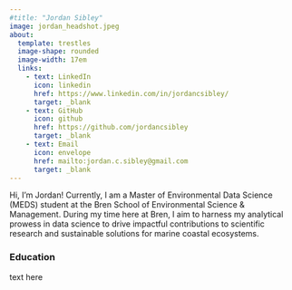 ```yaml
---
#title: "Jordan Sibley"
image: jordan_headshot.jpeg
about: 
  template: trestles
  image-shape: rounded 
  image-width: 17em
  links: 
    - text: LinkedIn
      icon: linkedin
      href: https://www.linkedin.com/in/jordancsibley/
      target: _blank
    - text: GitHub 
      icon: github
      href: https://github.com/jordancsibley
      target: _blank
    - text: Email 
      icon: envelope
      href: mailto:jordan.c.sibley@gmail.com
      target: _blank
---
```


Hi, I'm Jordan! Currently, I am a Master of Environmental Data Science (MEDS) student at the Bren School of Environmental Science & Management. During my time here at Bren, I aim to harness my analytical prowess in data science to drive impactful contributions to scientific research and sustainable solutions for marine coastal ecosystems.

### Education

text here

